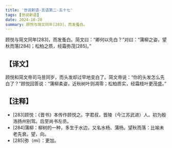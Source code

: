 ```yaml
---
title: '世说新语-言语第二-五十七'
tags: [世说新语]
date: 2024-10-28
summary: 顾悦与简文同年[283]，而发蚤白。
---
```


顾悦与简文同年[283]，而发蚤白。简文曰：“卿何以先白？”对曰：“蒲柳之姿，望秋而落[284]；松柏之质，经霜弥茂[285]。”

## 【译文】

顾悦和简文帝司马昱同岁，而头发却过早地变白了。简文帝说：“你的头发怎么先白了？”顾悦回答说：“蒲柳柔姿，近秋树叶则凋零；松柏质实，经霜枝叶更茂盛。”

## 【注释】

- [283]顾悦：《晋书》本传作顾悦之。字君叔，晋陵（今江苏武进）人。初为殷浩扬州别驾。后至尚书左丞。
- [284]蒲柳：柳树的一种，多生于水边，又名水杨、蒲杨。望秋而落：比喻未老先衰。望，向。
- [285]弥（mí）：更加。
